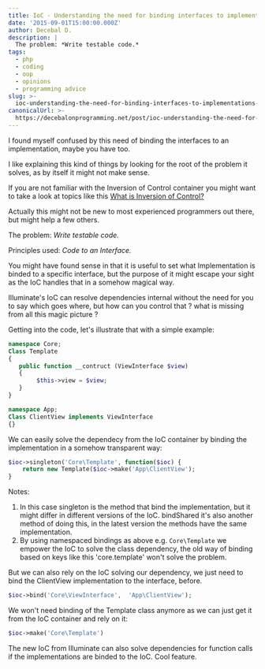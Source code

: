 ```yaml
---
title: IoC - Understanding the need for binding interfaces to implementations
date: '2015-09-01T15:00:00.000Z'
author: Decebal D.
description: |
  The problem: *Write testable code.*
tags:
  - php
  - coding
  - oop
  - opinions
  - programming advice
slug: >-
  ioc-understanding-the-need-for-binding-interfaces-to-implementations-link-rel-stylesheet-href-extensions-vendor-salidasoftware-b
canonicalUrl: >-
  https://decebalonprogramming.net/post/ioc-understanding-the-need-for-binding-interfaces-to-implementations-link-rel-stylesheet-href-extensions-vendor-salidasoftware-b
---
```



I found myself confused by this need of binding the interfaces to an implementation, maybe you have too.

I like explaining this kind of things by looking for the root of the problem it solves, as by itself it might not make sense.

If you are not familiar with the Inversion of Control container you might want to take a look at topics like this [What is Inversion of Control?](http://stackoverflow.com/a/3140/392502)

Actually this might not be new to most experienced programmers out there, but might help a few others.

The problem: *Write testable code.*

Principles used: *Code to an Interface.*

You might have found sense in that it is useful to set what Implementation is binded to a specific interface, but the purpose of it might escape your sight as the IoC handles that in a somehow magical way.

Illuminate's IoC can resolve dependencies internal without the need for you to say which goes where, but how can you control that ? what is missing from all this magic picture ?

Getting into the code, let's illustrate that with a simple example:

```php startinline="true"
namespace Core;
Class Template  
{
   public function __contruct (ViewInterface $view) 
   {
        $this->view = $view;
   }
}
```

```php startinline="true"
namespace App;
Class ClientView implements ViewInterface
{}
```

We can easily solve the dependecy from the IoC container by binding the implementation in a somehow transparent way:
```php startinline="true"
$ioc->singleton('Core\Template', function($ioc) {
    return new Template($ioc->make('App\ClientView');
}
```

Notes: 

1. In this case singleton is the method that bind the implementation, but it might differ in different versions of the IoC. bindShared it's also another method of doing this, in the latest version the methods have the same implementation.
2. By using namespaced bindings as above e.g. `Core\Template` we empower the IoC to solve the class dependency, the old way of binding based on keys like this 'core.template' won't solve the problem.

But we can also rely on the IoC solving our dependency, we just need to bind the ClientView implementation to the interface, before.
```php startinline="true"
$ioc->bind('Core\ViewInterface',  'App\ClientView');
```

We won't need binding of the Template class anymore as we can just get it from the IoC container and rely on it:
```php startinline="true"
$ioc->make('Core\Template')
```

The new IoC from Illuminate can also solve dependencies for function calls if the implementations are binded to the IoC. Cool feature.
